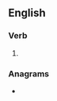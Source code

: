 {{also|rémunérâtes}}

==English==

===Verb===
{{head|en|verb form}}

# {{en-third-person singular of|remunerate}}

===Anagrams===
* {{l|en|renumerates}}